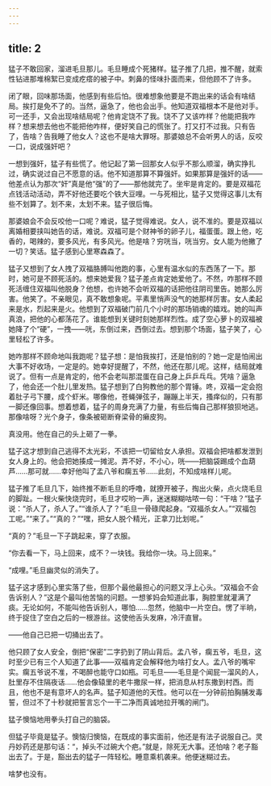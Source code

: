 ```yaml
---
---
---
```

title: 2
---



猛子不敢回家，溜进毛旦那儿。毛旦睡成个死猪样。猛子推了几把，推不醒，就索性钻进那堆棉絮已变成疙瘩的被子中。刺鼻的怪味扑面而来，但他顾不了许多。

闭了眼，回味那场面，他感到有些后怕。很难想象他要是不跑出来的话会有啥结局。挨打是免不了的。当然，逼急了，他也会出手。他知道双福根本不是他对手。可一还手，又会出现啥结局呢？他肯定饶不了我。饶不了又该咋样？他能把我咋样？想来想去他也不能把他咋样，便好笑自己的慌张了。打又打不过我。只有告了，告啥？告我睡了他女人？这也不是啥大罪呀。那婆娘总不会听男人的话，反咬一口，说成强奸吧？

一想到强奸，猛子有些慌了。他记起了第一回那女人似乎不那么顺溜，确实挣扎过，确实说过自己不愿意的话。他不知道那算不算强奸。如果那算是强奸的话——他差点认为那次“奸”真是他“强”的了——那他就完了。坐牢是肯定的。要是双福花点钱活动活动，弄不好他还要吃个铁大豆哩。一与死相比，猛子又觉得这事儿太有些不划算了。划不来，太划不来。猛子很后悔。

那婆娘会不会反咬他一口呢？难说，猛子觉得难说。女人，说不准的。要是双福以离婚相要挟叫她告的话，难说。双福可是个财神爷的卵子儿，福蛋蛋。跟上他，吃香的，喝辣的，要多风光，有多风光。他是啥？穷咣当，咣当穷。女人能为他撇了一切？笑话。猛子感到心里寒森森了。

猛子又想到了女人拽了双福胳膊叫他跑的事，心里有温水似的东西荡了一下。那时，她可是不顾死活的。想来她爱我？猛子差点肯定她爱他了。不然，咋那样不顾死活缠住双福叫他脱身？他想，也许她不会听双福的话把他往阴司里告。她那么厉害。他笑了。不亲眼见，真不敢想象呢。平素里悄声没气的她那样厉害。女人柔起来是水，烈起来是火。他想到了双福破门前几个小时的那场销魂的嬉戏。她的叫声真浪，把他的心都荡花了。谁能想到关键时刻她那样烈性。成了空心萝卜的双福被她降了个“硬”，一拽——咣，东倒过来，西倒过去。想到那个场面，猛子笑了，心里轻松了许多。

她咋那样不顾命地叫我跑呢？猛子想：是怕我挨打，还是怕别的？她一定是怕闹出大事不好收场，一定是的。她幸好提醒了，不然，他还在那儿呢。这样，结局就难说了。但有一点是肯定的，他不会老叫那混蛋在自己身上乒乒乓乓。凭啥？逼急了，他会还一个肚儿里发热。猛子想到了白狗教他的那个胃锤。咚，双福一定会抱着肚子弓下腰，成个虾米。哪像他，苍蝇弹弦子，蹦蹦上半天，搔痒似的，只有那一脚还像回事。想着想着，猛子的周身充满了力量，有些后悔自己那样狼狈地逃。那像啥呀？光个身子，像条被砸断脊梁骨的癞皮狗。

真没用。他在自己的头上砸了一拳。

猛子这才想到自己逃得不太光彩，不该把一切留给女人承担。双福会把啥都发泄到女人身上的。他会把她揍成一摊泥。弄不好，不小心，咣——把脑袋踢成个血葫芦……那可就……幸好他叫了孟八爷和瘸五爷……此刻，不知成啥样儿呢。

猛子推了毛旦几下，始终推不断毛旦的呼噜，就撩开被子，掏出火柴，点火烧毛旦的脚趾。一根火柴快烧完时，毛旦才哎哟一声，迷迷糊糊咕哝一句：“干啥？”猛子说：“杀人了，杀人了。”“谁杀人了？”毛旦一骨碌爬起身。“双福杀女人。”“双福包工呢。”“来了。”“真的？”“嘿，把女人脱个精光，正拿刀比划呢。”

“真的？”毛旦一下子跳起来，穿了衣服。

“你去看一下，马上回来，成不？一块钱。我给你一块。马上回来。”

“成哩。”毛旦幽灵似的消失了。

猛子这才感到心里实落了些，但那个最他最担心的问题又浮上心头。“双福会不会告诉别人？”这是个最叫他苦恼的问题。一想爹妈会知道此事，胸腔里就灌满了痰。无论如何，不能叫他告诉别人，哪怕……忽然，他脑中一片空白。愣了半晌，终于捉住了空白之后的一根游丝。这使他舌头发麻，冷汗直冒。

——他自己已把一切捅出去了。

他只顾了女人安全，倒把“保密”二字扔到了阴山背后。孟八爷，瘸五爷，毛旦，这时至少已有三个人知道了此事——双福肯定会解释他为啥打女人。孟八爷的嘴牢实。瘸五爷说不准，不喝醉也能守口如瓶。可毛旦——毛旦是个闻屁一溜风的人，肚里存不住隔夜话……他会像辕里的老牛撒尿一样，把消息从村东撒到村西。而且，他也不是有意坏人的名声。猛子知道他的天性。他可以在一分钟前拍胸脯发毒誓，但过不了十秒就把誓言忘个一干二净而真诚地拉开嘴的闸门。

猛子懊恼地用拳头打自己的脑袋。

但猛子毕竟是猛子。懊恼归懊恼，在既成的事实面前，他还是有法子说服自己。灵丹妙药还是那句话：“，掉头不过碗大个疤。”就是，除死无大事。还怕啥？老子豁出去了。于是，豁出去的猛子一阵轻松。睡意乘机袭来。他便迷糊过去。

啥梦也没有。